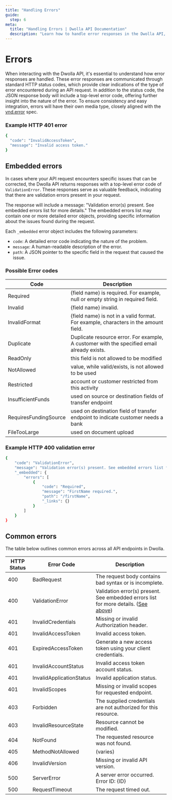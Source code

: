```yaml
---
title: "Handling Errors"
guide:
  step: 6
meta:
  title: "Handling Errors | Dwolla API Documentation"
  description: "Learn how to handle error responses in the Dwolla API, including standard HTTP status codes, top-level error codes, and embedded errors. Explore common error codes and their descriptions for seamless integration and effective troubleshooting."
---
```


# Errors

When interacting with the Dwolla API, it's essential to understand how error responses are handled. These error responses are communicated through standard HTTP status codes, which provide clear indications of the type of error encountered during an API request. In addition to the status code, the JSON response body will include a top-level error code, offering further insight into the nature of the error. To ensure consistency and easy integration, errors will have their own media type, closely aligned with the [vnd.error](https://github.com/blongden/vnd.error) spec.

### Example HTTP 401 error

```bash
{
  "code": "InvalidAccessToken",
  "message": "Invalid access token."
}
```

## Embedded errors

In cases where your API request encounters specific issues that can be corrected, the Dwolla API returns responses with a top-level error code of `ValidationError`. These responses serve as valuable feedback, indicating that there are validation errors present in your request.

The response will include a message: "Validation error(s) present. See embedded errors list for more details." The embedded errors list may contain one or more detailed error objects, providing specific information about the issues found during the request.

Each `_embedded` error object includes the following parameters:

- `code`: A detailed error code indicating the nature of the problem.
- `message`: A human-readable description of the error.
- `path`: A JSON pointer to the specific field in the request that caused the issue.

### Possible Error codes

| Code                  | Description                                                                                |
| --------------------- | ------------------------------------------------------------------------------------------ |
| Required              | {field name} is required. For example, null or empty string in required field.             |
| Invalid               | {field name} invalid.                                                                      |
| InvalidFormat         | {field name} is not in a valid format. For example, characters in the amount field.        |
| Duplicate             | Duplicate resource error. For example, A customer with the specified email already exists. |
| ReadOnly              | this field is not allowed to be modified                                                   |
| NotAllowed            | value, while valid/exists, is not allowed to be used                                       |
| Restricted            | account or customer restricted from this activity                                          |
| InsufficientFunds     | used on source or destination fields of transfer endpoint                                  |
| RequiresFundingSource | used on destination field of transfer endpoint to indicate customer needs a bank           |
| FileTooLarge          | used on document upload                                                                    |

### Example HTTP 400 validation error

```bash
{
	"code": "ValidationError",
	"message": "Validation error(s) present. See embedded errors list for more details.",
	"_embedded": {
		"errors": [
			{
				"code": "Required",
				"message": "FirstName required.",
				"path": "/firstName",
				"_links": {}
			}
		]
	}
}
```

## Common errors

The table below outlines common errors across all API endpoints in Dwolla.

| HTTP Status | Error Code               | Description                                                                                                                                                                                               |
| ----------- | ------------------------ | --------------------------------------------------------------------------------------------------------------------------------------------------------------------------------------------------------- |
| 400         | BadRequest               | The request body contains bad syntax or is incomplete.                                                                                                                                                    |
| 400         | ValidationError          | Validation error(s) present. See embedded errors list for more details. ([See above](https://developers.dwolla.com/docs/balance/api-reference/api-fundamentals/errors#example-http-400-validation-error)) |
| 401         | InvalidCredentials       | Missing or invalid Authorization header.                                                                                                                                                                  |
| 401         | InvalidAccessToken       | Invalid access token.                                                                                                                                                                                     |
| 401         | ExpiredAccessToken       | Generate a new access token using your client credentials.                                                                                                                                                |
| 401         | InvalidAccountStatus     | Invalid access token account status.                                                                                                                                                                      |
| 401         | InvalidApplicationStatus | Invalid application status.                                                                                                                                                                               |
| 401         | InvalidScopes            | Missing or invalid scopes for requested endpoint.                                                                                                                                                         |
| 403         | Forbidden                | The supplied credentials are not authorized for this resource.                                                                                                                                            |
| 403         | InvalidResourceState     | Resource cannot be modified.                                                                                                                                                                              |
| 404         | NotFound                 | The requested resource was not found.                                                                                                                                                                     |
| 405         | MethodNotAllowed         | (varies)                                                                                                                                                                                                  |
| 406         | InvalidVersion           | Missing or invalid API version.                                                                                                                                                                           |
| 500         | ServerError              | A server error occurred. Error ID: {ID}                                                                                                                                                                   |
| 500         | RequestTimeout           | The request timed out.                                                                                                                                                                                    |
